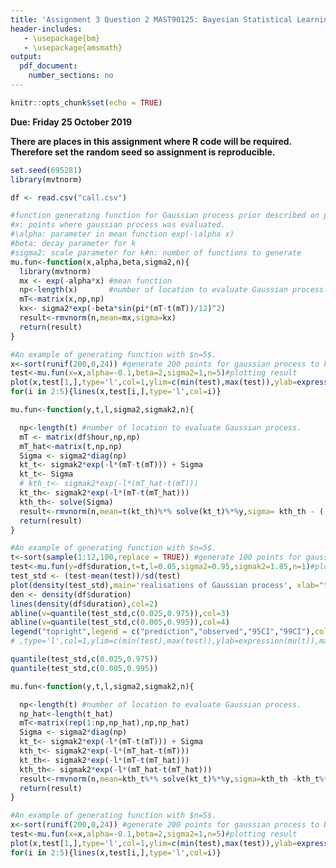 ```yaml
---
title: 'Assignment 3 Question 2 MAST90125: Bayesian Statistical Learning'
header-includes:
   - \usepackage{bm}
   - \usepackage{amsmath}
output: 
  pdf_document:
    number_sections: no
---
```


```r
knitr::opts_chunk$set(echo = TRUE)
```

**Due: Friday 25 October 2019**  
\vspace{5 mm}

**There are places in this assignment where R code will be required. Therefore set the random seed so assignment is reproducible.**

```r
set.seed(695281)
library(mvtnorm)
```

```r
df <- read.csv("call.csv")
```

```r
#function generating function for Gaussian process prior described on previous slide.#Inputs are
#x: points where gaussian process was evaluated.
#\alpha: parameter in mean function exp(-\alpha x)
#beta: decay parameter for k
#sigma2: scale parameter for k#n: number of functions to generate 
mu.fun<-function(x,alpha,beta,sigma2,n){
  library(mvtnorm)
  mx <- exp(-alpha*x) #mean function
  np<-length(x)       #number of location to evaluate Gaussian process.
  mT<-matrix(x,np,np)
  kx<- sigma2*exp(-beta*sin(pi*(mT-t(mT))/12)^2)
  result<-rmvnorm(n,mean=mx,sigma=kx)
  return(result)
}

#An example of generating function with $n=5$.
x<-sort(runif(200,0,24)) #generate 200 points for gaussian process to be evaluated at.
test<-mu.fun(x=x,alpha=-0.1,beta=2,sigma2=1,n=5)#plotting result
plot(x,test[1,],type='l',col=1,ylim=c(min(test),max(test)),ylab=expression(mu(x)),main='realisations of Gaussian process')
for(i in 2:5){lines(x,test[i,],type='l',col=i)}
```
```r
mu.fun<-function(y,t,l,sigma2,sigmak2,n){

  np<-length(t) #number of location to evaluate Gaussian process.
  mT <- matrix(df$hour,np,np)
  mT_hat<-matrix(t,np,np)
  Sigma <- sigma2*diag(np)
  kt_t<- sigmak2*exp(-l*(mT-t(mT))) + Sigma
  kt_t<- Sigma
  # kth_t<- sigmak2*exp(-l*(mT_hat-t(mT)))
  kt_th<- sigmak2*exp(-l*(mT-t(mT_hat)))
  kth_th<- solve(Sigma)
  result<-rmvnorm(n,mean=t(kt_th)%*% solve(kt_t)%*%y,sigma= kth_th - ( t(kt_th)%*% solve(kt_t)%*%kt_th ) )
  return(result)
}

#An example of generating function with $n=5$.
t<-sort(sample(1:12,100,replace = TRUE)) #generate 100 points for gaussian process to be evaluated at.
test<-mu.fun(y=df$duration,t=t,l=0.05,sigma2=0.95,sigmak2=1.85,n=1)#plotting result
test_std <- (test-mean(test))/sd(test)
plot(density(test_std),main='realisations of Gaussian process', xlab="t",ylab="standardised duration")
den <- density(df$duration)
lines(density(df$duration),col=2)
abline(v=quantile(test_std,c(0.025,0.975)),col=3)
abline(v=quantile(test_std,c(0.005,0.995)),col=4)
legend("topright",legend = c("prediction","observed","95CI","99CI"),col = 1:4,lty = 1)
# ,type='l',col=1,ylim=c(min(test),max(test)),ylab=expression(mu(t)),main='realisations of Gaussian process')
```
```r
quantile(test_std,c(0.025,0.975))
quantile(test_std,c(0.005,0.995))
```





```r

mu.fun<-function(y,t,l,sigma2,sigmak2,n){

  np<-length(t) #number of location to evaluate Gaussian process.
  np_hat<-length(t_hat) 
  mT<-matrix(rep(1:np,np_hat),np,np_hat)
  Sigma <- sigma2*diag(np)
  kt_t<- sigmak2*exp(-l*(mT-t(mT))) + Sigma
  kth_t<- sigmak2*exp(-l*(mT_hat-t(mT)))
  kt_th<- sigmak2*exp(-l*(mT-t(mT_hat)))
  kth_th<- sigmak2*exp(-l*(mT_hat-t(mT_hat)))
  result<-rmvnorm(n,mean=kth_t%*% solve(kt_t)%*%y,sigma=kth_th -kth_t%*% solve(kt_t)%*%kt_th )
  return(result)
}

#An example of generating function with $n=5$.
x<-sort(runif(200,0,24)) #generate 200 points for gaussian process to be evaluated at.
test<-mu.fun(x=x,alpha=-0.1,beta=2,sigma2=1,n=5)#plotting result
plot(x,test[1,],type='l',col=1,ylim=c(min(test),max(test)),ylab=expression(mu(x)),main='realisations of Gaussian process')
for(i in 2:5){lines(x,test[i,],type='l',col=i)}
```


